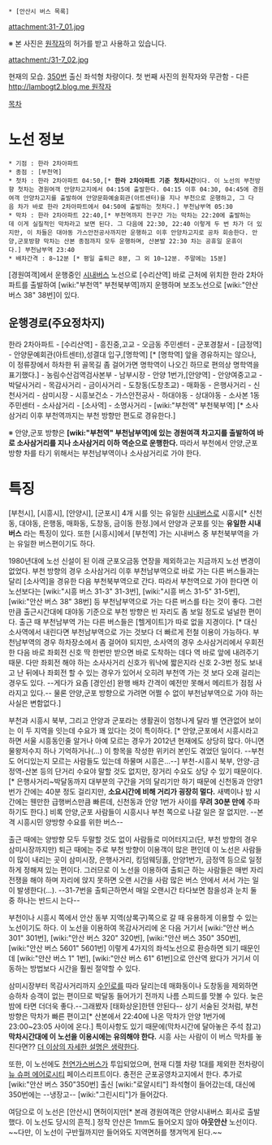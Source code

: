  * [안산시 버스 목록]

attachment:31-7_01.jpg

※ 본 사진은 [http://blog.naver.com/trainmaster1 원작자]의 허가를 받고 사용하고 있습니다.

attachment:/31-7_02.jpg

현재의 모습. [[안산 버스 350|350번]] 출신 좌석형 차량이다. 첫 번째 사진의 원작자와 무관함 - 다른 [[http://lambogt2.blog.me 원작자]]

[[목차]]

= 노선 정보 =
 * 기점 : 한라 2차아파트
 * 종점 : [부천역]
 * 첫차 : 한라 2차아파트 04:50,[* '''한라 2차아파트 기준 첫차시간'''이다. 이 노선의 부천방향 첫차는 경원여객 안양차고지에서 04:15에 출발한다. 04:15 이후 04:30, 04:45에 경원여객 안양차고지를 출발하여 안양문화예술회관(아트센터)을 지나 부천으로 운행하고, 그 다음 차가 바로 한라 2차아파트에서 04:50에 출발하는 첫차다.] 부천남부역 05:30
 * 막차 : 한라 2차아파트 22:40,[* 부천역까지 전구간 가는 막차는 22:20에 출발하는데 이게 실질적인 막차라고 보면 된다. 그 다음에 22:30, 22:40 이렇게 두 번 차가 더 있지만, 이 차들은 대야동 가스안전공사까지만 운행하고 이후 안양차고지로 공차 회송한다. 안양,군포방향 막차는 산본 종점까지 모두 운행하며, 산본발 22:30 차는 공휴일 운휴이다.] 부천남부역 23:40
 * 배차간격 : 8~12분 [* 평일 출퇴근 8분, 그 외 10~12분. 주말에는 15분]

[경원여객]에서 운행중인 [[시내버스]] 노선으로 [수리산역] 바로 근처에 위치한 한라 2차아파트를 출발하여 [wiki:"부천역" 부천북부역]까지 운행하며 보조노선으로 [wiki:"안산 버스 38" 38번]이 있다.

== 운행경로(주요정차지) ==
한라 2차아파트 - [수리산역] - 흥진중,고교 - 오금동 주민센터 - 군포경찰서 - [금정역] - 안양문예회관(아트센터),성결대 입구,[명학역] [* [명학역] 앞을 경유하지는 않으나, 이 정류장에서 하차한 뒤 골목길 좀 걸어가면 명학역이 나오긴 하므로 편의상 명학역을 표기했다.] - 농림수산검역검사본부 - 남부시장 - 안양 1번가,[안양역] - 안양여중고교 - 박달사거리 - 목감사거리 - 금이사거리 - 도창동(도창초교) - 매화동 - 은행사거리 - 신천사거리 - 삼미시장 - 시흥보건소 - 가스안전공사 - 하대야동 - 상대야동 - 소사본 1동 주민센터 - 소사삼거리 - [소사역] - 소명사거리 - [wiki:"부천역" 부천북부역] [* 소사삼거리 이후 부천역까지는 부천 방향만 편도로 경유한다.]

※ 안양,군포 방향은 '''[wiki:"부천역" 부천남부역]에 있는 경원여객 차고지를 출발하여 바로 소사삼거리를 지나 소사삼거리 이하 역순으로 운행한다.''' 따라서 부천에서 안양,군포 방향 차를 타기 위해서는 부천남부역이나 소사삼거리로 가야 한다.

= 특징 =
[부천시], [시흥시], [안양시], [군포시] 4개 시를 잇는 유일한 [[시내버스]]로 시흥시[* 신천동, 대야동, 은행동, 매화동, 도창동, 금이동 한정.]에서 안양과 군포를 잇는 '''유일한 시내버스''' 라는 특징이 있다. 또한 [시흥시]에서 [부천역] 가는 시내버스 중 부천북부역을 가는 유일한 버스편이기도 하다. 

1980년대에 노선 신설이 된 이래 군포오금동 연장을 제외하고는 지금까지 노선 변경이 없었다. 부천 방향의 경우 소사삼거리 이후 부천남부역으로 바로 가는 다른 버스들과는 달리 [소사역]을 경유한 다음 부천북부역으로 간다. 따라서 부천역으로 가야 한다면 이 노선보다는 [wiki:"시흥 버스 31-3" 31-3번], [wiki:"시흥 버스 31-5" 31-5번], [wiki:"안산 버스 38" 38번] 등 부천남부역으로 가는 다른 버스를 타는 것이 좋다. 그런 만큼 출근시간대에 대야동 기준으로 부천 방향은 빈 자리도 좀 보일 정도로 널널한 편이다. 출근 때 부천남부역 가는 다른 버스들은 [헬게이트]가 따로 없을 지경이다. [* 대신 소사역에서 내린다면 부천남부역으로 가는 것보다 더 빠르게 전철 이용이 가능하다. 부천남부역의 경우 하차장소에서 좀 걸어야 되지만, 소사역의 경우 소사삼거리에서 우회전한 다음 바로 좌회전 신호 딱 한번만 받으면 바로 도착하는 데다 역 바로 앞에 내려주기 때문. 다만 좌회전 해야 하는 소사사거리 신호가 워낙에 짧은지라 신호 2-3번 정도 보내고 난 뒤에나 좌회전 할 수 있는 경우가 있어서 오히려 부천역 가는 것 보다 오래 걸리는 경우도 있다. --게다가 요즘 [경인선] 완행 배차 간격이 예전만 못해서 메리트가 점점 사라지고 있다.-- 물론 안양,군포 방향으로 가려면 어쩔 수 없이 부천남부역으로 가야 하는 사실은 변함없다.]

부천과 시흥시 북부, 그리고 안양과 군포라는 생활권이 엄청나게 달라 별 연관없어 보이는 이 두 지역을 잇는데 수요가 꽤 있다는 것이 특이하다. [* 안양,군포에서 시흥시라고 하면 서울 시흥동인줄 알거나 아예 모르는 경우가 2012년 현재에도 상당히 많다. 아니면 물왕저수지 하나 기억하거나(...) 이 항목을 작성한 위키러 본인도 겪었던 일이다. --부천도 어디있는지 모르는 사람들도 있는데 하물며 시흥은...--] 부천-시흥시 북부, 안양-금정역-산본 등의 단거리 수요야 말할 것도 없지만, 장거리 수요도 상당 수 있기 때문이다. [* 은행사거리~박달동까지 대부분의 구간을 거의 달리기만 하기 때문에 신천동과 안양1번가 간에는 40분 정도 걸리지만, '''소요시간에 비해 거리가 굉장히 멀다.''' 새벽이나 밤 시간에는 웬만한 급행버스만큼 빠른데, 신천동과 안양 1번가 사이를 '''무려 30분 만에''' 주파하기도 한다.] 비록 안양,군포 사람들이 시흥시나 부천 쪽으로 나갈 일은 잘 없지만. --본격 시흥시민 양방향 수요를 위한 버스--

출근 때에는 양방향 모두 두말할 것도 없이 사람들로 미어터지고(단, 부천 방향의 경우 삼미시장까지만) 퇴근 때에는 주로 부천 방향이 이용객이 많은 편인데 이 노선은 사람들이 많이 내리는 곳이 삼미시장, 은행사거리, 킹덤웨딩홀, 안양1번가, 금정역 등으로 일정하게 정해져 있는 편이다. 그러므로 이 노선을 이용하여 출퇴근 하는 사람들은 매번 자리전쟁을 해야 하며 자리에 앉지 못하면 오랜 시간을 사람 많은 버스 안에서 서서 가는 일이 발생한다(...). --31-7번을 출퇴근하면서 매일 오랜시간 타다보면 참을성과 눈치 둘 중 하나는 반드시 는다--

부천이나 시흥시 쪽에서 안산 동부 지역(상록구)쪽으로 갈 때 유용하게 이용할 수 있는 노선이기도 하다. 이 노선을 이용하여 목감사거리에 온 다음 거기서 [wiki:"안산 버스 301" 301번], [wiki:"안산 버스 320" 320번], [wiki:"안산 버스 350" 350번],  [wiki:"안산 버스 5601" 5601번] 이렇게 4가지의 좌석노선으로 환승하면 되기 때문인데 [wiki:"안산 버스 1" 1번], [wiki:"안산 버스 61" 61번]으로 안산역 왔다가 거기서 이동하는 방법보다 시간을 훨씬 절약할 수 있다. 

삼미시장부터 목감사거리까지 [[수인로]]를 따라 달리는데 매화동이나 도창동을 제외하면 승하차 승객이 없는 편이므로 박달동 들어가기 전까지 나름 스피드를 맛볼 수 있다. 늦은 밤에 타면 더더욱 좋다.--그래봤자 [태화상운]한텐 안된다--
상기 서술된 것처럼, 부천 방향은 막차가 빠른 편이고[* 산본에서 22:40에 나온 막차가 안양 1번가에 23:00~23:05 사이에 온다.] 특이사항도 있기 때문에(막차시간에 달아놓은 주석 참고) '''막차시간대에 이 노선을 이용시에는 유의해야 한다.''' 시흥 사는 사람이 이 버스 막차를 놓친다면?? [[더 이상의 자세한 설명은 생략한다]].

또한, 이 노선에도 [[천연가스버스]]가 투입되었으며, 현재 디젤 차량 1대를 제외한 전차량이 [[뉴 슈퍼 에어로시티]] 페이스리프트이다. 충전은 군포공영차고지에서 한다. 추가로 [wiki:"안산 버스 350"350번] 출신 [wiki:"로얄시티"] 좌석형이 들어갔는데, 대신에 350번에는 --냉장고-- [wiki:"그린시티"]가 들어갔다.

여담으로 이 노선은 [안산시] 면허이지만[* 본래 경원여객은 안양시내버스 회사로 출발했다. 이 노선도 당시의 흔적.] 정작 안산은 1mm도 들어오지 않아 '''아웃안산''' 노선이다. ~~다만, 이 노선이 구반월까지만 들어와도 지역면허를 챙겨먹게 된다.~~
